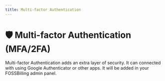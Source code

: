 ```yaml
---
title: Multi-factor Authentication
---
```


# :shield: Multi-factor Authentication (MFA/2FA)
Multi-factor Authentication adds an extra layer of security. It can connected with using Google Authenticator or other apps. It will be added in your FOSSBilling admin panel.
